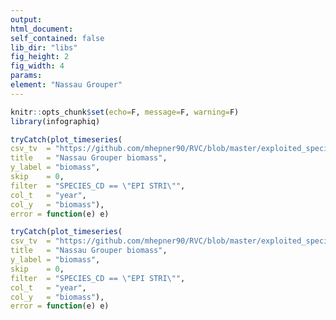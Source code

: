 ```yaml
---
output:
html_document:
self_contained: false
lib_dir: "libs"
fig_height: 2
fig_width: 4
params:
element: "Nassau Grouper"
---
```


```r
knitr::opts_chunk$set(echo=F, message=F, warning=F)
library(infographiq)
```

```r
tryCatch(plot_timeseries(
csv_tv  = "https://github.com/mhepner90/RVC/blob/master/exploited_species/exploited_fk_bio.csv",
title   = "Nassau Grouper biomass",
y_label = "biomass",
skip    = 0,
filter  = "SPECIES_CD == \"EPI STRI\"",
col_t   = "year",
col_y   = "biomass"),
error = function(e) e)
```

```r
tryCatch(plot_timeseries(
csv_tv  = "https://github.com/mhepner90/RVC/blob/master/exploited_species/exploited_fk_bio.csv",
title   = "Nassau Grouper biomass",
y_label = "biomass",
skip    = 0,
filter  = "SPECIES_CD == \"EPI STRI\"",
col_t   = "year",
col_y   = "biomass"),
error = function(e) e)
```

